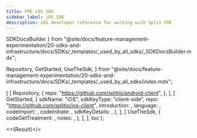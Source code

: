 ```yaml
---
title: FME iOS SDK
sidebar_label: iOS SDK
description: iOS developer reference for working with Split FME
---
```



  SDKDocsBuilder
} from "@site/docs/feature-management-experimentation/20-sdks-and-infrastructure/docs/SDKs/_templates/_used_by_all_sdks/_SDKDocsBuilder.mdx";

  Repository,
  GetStarted,
  UseTheSdk,
} from "@site/docs/feature-management-experimentation/20-sdks-and-infrastructure/docs/SDKs/_templates/_used_by_all_sdks/index.mdx";





  [
    [ 
      Repository, 
      { 
        repo: "https://github.com/splitio/android-client",
      }, 
    ],
    [ 
      GetStarted, 
      {
        sdkName:         "iOS",
        sdkKeyType:      "client-side",
        repo:            "https://github.com/splitio/ios-client",
        introduction:    <Introduction />,
        language:        <Language />,
        codeImport:      <Import />,
        codeInitiate: <Initiate />,
        sdkKeyDetails:   <ClientSdkKeyDetails />,
      },
    ],
    [
      UseTheSdk,
      {
        codeGetTreatment: <GetTreatment />,
        notes:            <UseNotes />,
      },
    ],
  ],
  toc
);

<>{Result}</>

<DocCardList />